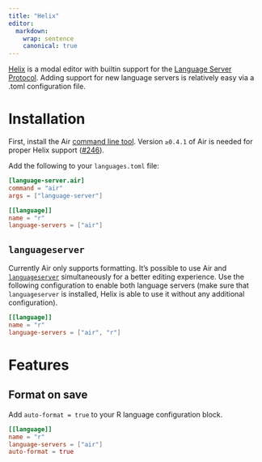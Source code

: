 ```yaml
---
title: "Helix"
editor:
  markdown:
    wrap: sentence
    canonical: true
---
```


[Helix](https://helix-editor.com/) is a modal editor with builtin support for the [Language Server Protocol](https://microsoft.github.io/language-server-protocol/).
Adding support for new language servers is relatively easy via a .toml configuration file.

# Installation

First, install the Air [command line tool](https://posit-dev.github.io/air/cli.html).
Version `≥0.4.1` of Air is needed for proper Helix support ([#246](https://github.com/posit-dev/air/issues/246)).

Add the following to your `languages.toml` file:

``` toml
[language-server.air]
command = "air"
args = ["language-server"]

[[language]]
name = "r"
language-servers = ["air"]
```

## `languageserver`

Currently Air only supports formatting.
It's possible to use Air and [`languageserver`](https://github.com/REditorSupport/languageserver) simultaneously for a better editing experience.
Use the following configuration to enable both language servers (make sure that `languageserver` is installed, Helix is able to use it without any additional configuration).

``` toml
[[language]]
name = "r"
language-servers = ["air", "r"]
```

# Features

## Format on save

Add `auto-format = true` to your R language configuration block.

``` toml
[[language]]
name = "r"
language-servers = ["air"]
auto-format = true
```
